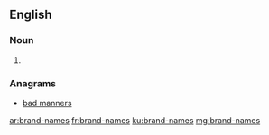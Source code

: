 {{also|brand names}}
==English==

===Noun===
{{head|en|noun plural form|head=[[brand]]-[[name]]}}

# {{plural of|brand-name|lang=en}}

===Anagrams===
* [[bad manners#English|bad manners]]

[[ar:brand-names]]
[[fr:brand-names]]
[[ku:brand-names]]
[[mg:brand-names]]